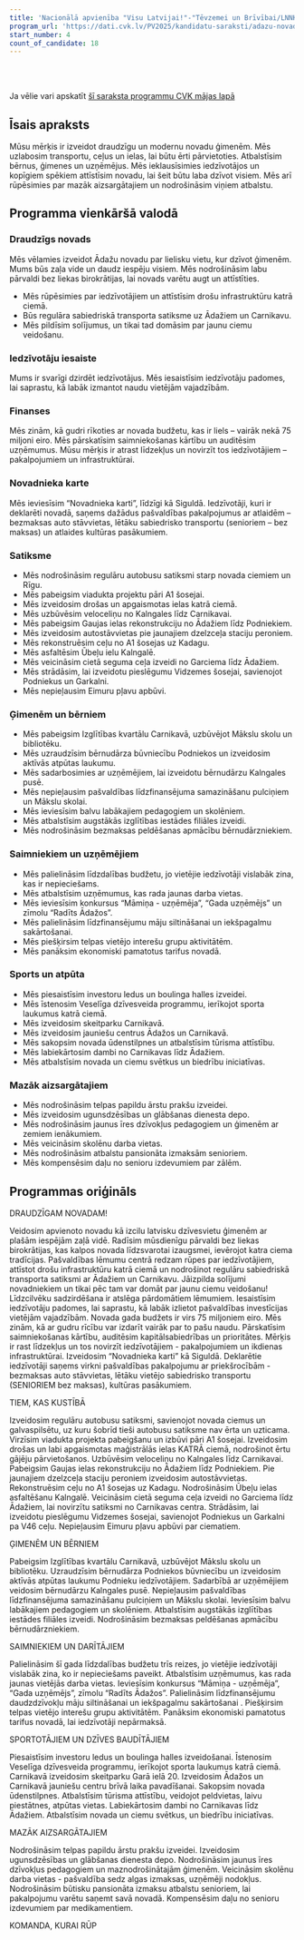 ```yaml
---
title: 'Nacionālā apvienība "Visu Latvijai!"-"Tēvzemei un Brīvībai/LNNK", JKP Jaunā konservatīvā partija'
program_url: 'https://dati.cvk.lv/PV2025/kandidatu-saraksti/adazu-novads/nacionala-apvieniba-visu-latvijai-tevzemei-un-brivibailnnk-jkp-jauna-konservativa-partija'
start_number: 4
count_of_candidate: 18
---
```



<Badge text="Draudzīgs novads ģimenēm" variant="note" size="small" /> <Badge text="Infrastruktūras attīstība" variant="note" size="small" /> <Badge text="Iedzīvotāju iesaiste" variant="note" size="small" /> <Badge text="Atbalsts ģimenēm un bērniem" variant="note" size="small" /> <Badge text="Uzņēmējdarbības atbalsts" variant="note" size="small" />

<br/><br/> 

<Card title='Šis ir mākslīga intelekta ģenerēts apraksts' icon='starlight'>
    Ja vēlie vari apskatīt <a href={frontmatter.program_url} target='_blank'>šī saraksta programmu CVK mājas lapā</a>
    </Card>

## Īsais apraksts

Mūsu mērķis ir izveidot draudzīgu un modernu novadu ģimenēm. Mēs uzlabosim transportu, ceļus un ielas, lai būtu ērti pārvietoties. Atbalstīsim bērnus, ģimenes un uzņēmējus. Mēs ieklausīsimies iedzīvotājos un kopīgiem spēkiem attīstīsim novadu, lai šeit būtu laba dzīvot visiem. Mēs arī rūpēsimies par mazāk aizsargātajiem un nodrošināsim viņiem atbalstu.

## Programma vienkāršā valodā

### Draudzīgs novads

Mēs vēlamies izveidot Ādažu novadu par lielisku vietu, kur dzīvot ģimenēm. Mums būs zaļa vide un daudz iespēju visiem. Mēs nodrošināsim labu pārvaldi bez liekas birokrātijas, lai novads varētu augt un attīstīties.

*   Mēs rūpēsimies par iedzīvotājiem un attīstīsim drošu infrastruktūru katrā ciemā.
*   Būs regulāra sabiedriskā transporta satiksme uz Ādažiem un Carnikavu.
*   Mēs pildīsim solījumus, un tikai tad domāsim par jaunu ciemu veidošanu.

### Iedzīvotāju iesaiste

Mums ir svarīgi dzirdēt iedzīvotājus. Mēs iesaistīsim iedzīvotāju padomes, lai saprastu, kā labāk izmantot naudu vietējām vajadzībām.

### Finanses

Mēs zinām, kā gudri rīkoties ar novada budžetu, kas ir liels – vairāk nekā 75 miljoni eiro. Mēs pārskatīsim saimniekošanas kārtību un auditēsim uzņēmumus. Mūsu mērķis ir atrast līdzekļus un novirzīt tos iedzīvotājiem – pakalpojumiem un infrastruktūrai.

### Novadnieka karte

Mēs ieviesīsim “Novadnieka karti”, līdzīgi kā Siguldā. Iedzīvotāji, kuri ir deklarēti novadā, saņems dažādus pašvaldības pakalpojumus ar atlaidēm – bezmaksas auto stāvvietas, lētāku sabiedrisko transportu (senioriem – bez maksas) un atlaides kultūras pasākumiem.

### Satiksme

*   Mēs nodrošināsim regulāru autobusu satiksmi starp novada ciemiem un Rīgu.
*   Mēs pabeigsim viadukta projektu pāri A1 šosejai.
*   Mēs izveidosim drošas un apgaismotas ielas katrā ciemā.
*   Mēs uzbūvēsim veloceliņu no Kalngales līdz Carnikavai.
*   Mēs pabeigsim Gaujas ielas rekonstrukciju no Ādažiem līdz Podniekiem.
*   Mēs izveidosim autostāvvietas pie jaunajiem dzelzceļa staciju peroniem.
*   Mēs rekonstruēsim ceļu no A1 šosejas uz Kadagu.
*   Mēs asfaltēsim Ūbeļu ielu Kalngalē.
*   Mēs veicināsim cietā seguma ceļa izveidi no Garciema līdz Ādažiem.
*   Mēs strādāsim, lai izveidotu pieslēgumu Vidzemes šosejai, savienojot Podniekus un Garkalni.
*   Mēs nepieļausim Eimuru pļavu apbūvi.

### Ģimenēm un bērniem

*   Mēs pabeigsim Izglītības kvartālu Carnikavā, uzbūvējot Mākslu skolu un bibliotēku.
*   Mēs uzraudzīsim bērnudārza būvniecību Podniekos un izveidosim aktīvās atpūtas laukumu.
*   Mēs sadarbosimies ar uzņēmējiem, lai izveidotu bērnudārzu Kalngales pusē.
*   Mēs nepieļausim pašvaldības līdzfinansējuma samazināšanu pulciņiem un Mākslu skolai.
*   Mēs ieviesīsim balvu labākajiem pedagogiem un skolēniem.
*   Mēs atbalstīsim augstākās izglītības iestādes filiāles izveidi.
*   Mēs nodrošināsim bezmaksas peldēšanas apmācību bērnudārzniekiem.

### Saimniekiem un uzņēmējiem

*   Mēs palielināsim līdzdalības budžetu, jo vietējie iedzīvotāji vislabāk zina, kas ir nepieciešams.
*   Mēs atbalstīsim uzņēmumus, kas rada jaunas darba vietas.
*   Mēs ieviesīsim konkursus “Māmiņa - uzņēmēja”, “Gada uzņēmējs” un zīmolu “Radīts Ādažos”.
*   Mēs palielināsim līdzfinansējumu māju siltināšanai un iekšpagalmu sakārtošanai.
*   Mēs piešķirsim telpas vietējo interešu grupu aktivitātēm.
*   Mēs panāksim ekonomiski pamatotus tarifus novadā.

### Sports un atpūta

*   Mēs piesaistīsim investoru ledus un boulinga halles izveidei.
*   Mēs īstenosim Veselīga dzīvesveida programmu, ierīkojot sporta laukumus katrā ciemā.
*   Mēs izveidosim skeitparku Carnikavā.
*   Mēs izveidosim jauniešu centrus Ādažos un Carnikavā.
*   Mēs sakopsim novada ūdenstilpnes un atbalstīsim tūrisma attīstību.
*   Mēs labiekārtosim dambi no Carnikavas līdz Ādažiem.
*   Mēs atbalstīsim novada un ciemu svētkus un biedrību iniciatīvas.

### Mazāk aizsargātajiem

*   Mēs nodrošināsim telpas papildu ārstu prakšu izveidei.
*   Mēs izveidosim ugunsdzēsības un glābšanas dienesta depo.
*   Mēs nodrošināsim jaunus īres dzīvokļus pedagogiem un ģimenēm ar zemiem ienākumiem.
*   Mēs veicināsim skolēnu darba vietas.
*   Mēs nodrošināsim atbalstu pansionāta izmaksām senioriem.
*   Mēs kompensēsim daļu no senioru izdevumiem par zālēm.

## Programmas oriģināls

DRAUDZĪGAM NOVADAM!

Veidosim apvienoto novadu kā izcilu latvisku dzīvesvietu ģimenēm ar plašām iespējām zaļā vidē. Radīsim mūsdienīgu pārvaldi bez liekas birokrātijas, kas kalpos novada līdzsvarotai izaugsmei, ievērojot katra ciema tradīcijas.
Pašvaldības lēmumu centrā redzam rūpes par iedzīvotājiem, attīstot drošu infrastruktūru katrā ciemā un nodrošinot regulāru sabiedriskā transporta satiksmi ar Ādažiem un Carnikavu. Jāizpilda solījumi novadniekiem un tikai pēc tam var domāt par jaunu ciemu veidošanu!
Līdzcilvēku sadzirdēšana ir atslēga pārdomātiem lēmumiem. Iesaistīsim iedzīvotāju padomes, lai saprastu, kā labāk izlietot pašvaldības investīcijas vietējām vajadzībām.
Novada gada budžets ir virs 75 miljoniem eiro. Mēs zinām, kā ar gudru rīcību var izdarīt vairāk par to pašu naudu. Pārskatīsim saimniekošanas kārtību, auditēsim kapitālsabiedrības un prioritātes. Mērķis ir rast līdzekļus un tos novirzīt iedzīvotājiem - pakalpojumiem un ikdienas infrastruktūrai.
Izveidosim “Novadnieka karti” kā Siguldā. Deklarētie iedzīvotāji saņems virkni pašvaldības pakalpojumu ar priekšrocībām - bezmaksas auto stāvvietas, lētāku vietējo sabiedrisko transportu (SENIORIEM bez maksas), kultūras pasākumiem.

TIEM, KAS KUSTĪBĀ

Izveidosim regulāru autobusu satiksmi, savienojot novada ciemus un galvaspilsētu, uz kuru šobrīd tieši autobusu satiksme nav ērta un uzticama.
Virzīsim viadukta projekta pabeigšanu un izbūvi pāri A1 šosejai.
Izveidosim drošas un labi apgaismotas maģistrālās ielas KATRĀ ciemā, nodrošinot ērtu gājēju pārvietošanos.
Uzbūvēsim veloceliņu no Kalngales līdz Carnikavai.
Pabeigsim Gaujas ielas rekonstrukciju no Ādažiem līdz Podniekiem.
Pie jaunajiem dzelzceļa staciju peroniem izveidosim autostāvvietas.
Rekonstruēsim ceļu no A1 šosejas uz Kadagu.
Nodrošināsim Ūbeļu ielas asfaltēšanu Kalngalē.
Veicināsim cietā seguma ceļa izveidi no Garciema līdz Ādažiem, lai novirzītu satiksmi no Carnikavas centra.
Strādāsim, lai izveidotu pieslēgumu Vidzemes šosejai, savienojot Podniekus un Garkalni pa V46 ceļu.
Nepieļausim Eimuru pļavu apbūvi par ciematiem.

ĢIMENĒM UN BĒRNIEM

Pabeigsim Izglītības kvartālu Carnikavā, uzbūvējot Mākslu skolu un bibliotēku.
Uzraudzīsim bērnudārza Podniekos būvniecību un izveidosim aktīvās atpūtas laukumu Podnieku iedzīvotājiem.
Sadarbībā ar uzņēmējiem veidosim bērnudārzu Kalngales pusē.
Nepieļausim pašvaldības līdzfinansējuma samazināšanu pulciņiem un Mākslu skolai.
Ieviesīsim balvu labākajiem pedagogiem un skolēniem.
Atbalstīsim augstākās izglītības iestādes filiāles izveidi.
Nodrošināsim bezmaksas peldēšanas apmācību bērnudārzniekiem.

SAIMNIEKIEM UN DARĪTĀJIEM

Palielināsim šī gada līdzdalības budžetu trīs reizes, jo vietējie iedzīvotāji vislabāk zina, ko ir nepieciešams paveikt.
Atbalstīsim uzņēmumus, kas rada jaunas vietējās darba vietas.
Ieviesīsim konkursus “Māmiņa - uzņēmēja”, “Gada uzņēmējs”, zīmolu “Radīts Ādažos”.
Palielināsim līdzfinansējumu daudzdzīvokļu māju siltināšanai un iekšpagalmu sakārtošanai .
Piešķirsim telpas vietējo interešu grupu aktivitātēm.
Panāksim ekonomiski pamatotus tarifus novadā, lai iedzīvotāji nepārmaksā.

SPORTOTĀJIEM UN DZĪVES BAUDĪTĀJIEM

Piesaistīsim investoru ledus un boulinga halles izveidošanai.
Īstenosim Veselīga dzīvesveida programmu, ierīkojot sporta laukumus katrā ciemā.
Carnikavā izveidosim skeitparku Garā ielā 20.
Izveidosim Ādažos un Carnikavā jauniešu centru brīvā laika pavadīšanai.
Sakopsim novada ūdenstilpnes. Atbalstīsim tūrisma attīstību, veidojot peldvietas, laivu piestātnes, atpūtas vietas.
Labiekārtosim dambi no Carnikavas līdz Ādažiem.
Atbalstīsim novada un ciemu svētkus, un biedrību iniciatīvas.

MAZĀK AIZSARGĀTAJIEM

Nodrošināsim telpas papildu ārstu prakšu izveidei.
Izveidosim ugunsdzēsības un glābšanas dienesta depo.
Nodrošināsim jaunus īres dzīvokļus pedagogiem un maznodrošinātajām ģimenēm.
Veicināsim skolēnu darba vietas - pašvaldība sedz algas izmaksas, uzņēmēji nodokļus.
Nodrošināsim būtisku pansionāta izmaksu atbalstu senioriem, lai pakalpojumu varētu saņemt savā novadā.
Kompensēsim daļu no senioru izdevumiem par medikamentiem.

KOMANDA, KURAI RŪP
